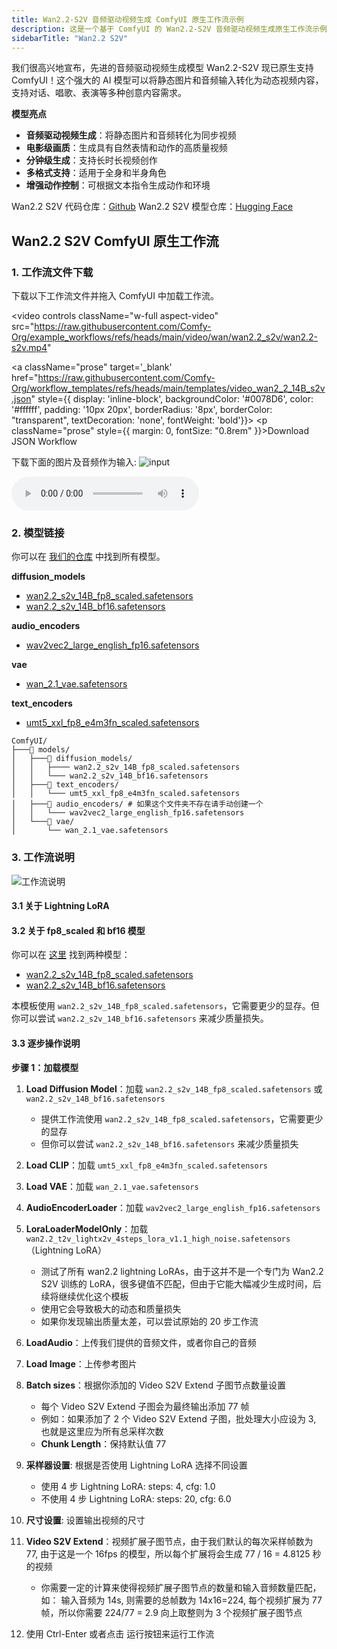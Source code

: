 ```yaml
---
title: Wan2.2-S2V 音频驱动视频生成 ComfyUI 原生工作流示例
description: 这是一个基于 ComfyUI 的 Wan2.2-S2V 音频驱动视频生成原生工作流示例。
sidebarTitle: "Wan2.2 S2V"
---
```


我们很高兴地宣布，先进的音频驱动视频生成模型 Wan2.2-S2V 现已原生支持 ComfyUI！这个强大的 AI 模型可以将静态图片和音频输入转化为动态视频内容，支持对话、唱歌、表演等多种创意内容需求。

**模型亮点**
- **音频驱动视频生成**：将静态图片和音频转化为同步视频
- **电影级画质**：生成具有自然表情和动作的高质量视频
- **分钟级生成**：支持长时长视频创作
- **多格式支持**：适用于全身和半身角色
- **增强动作控制**：可根据文本指令生成动作和环境

Wan2.2 S2V 代码仓库：[Github](https://github.com/aigc-apps/VideoX-Fun)
Wan2.2 S2V 模型仓库：[Hugging Face](https://huggingface.co/Wan-AI/Wan2.2-S2V-14B)


## Wan2.2 S2V ComfyUI 原生工作流

<UpdateReminder/>

### 1. 工作流文件下载

下载以下工作流文件并拖入 ComfyUI 中加载工作流。

<video
  controls
  className="w-full aspect-video"
  src="https://raw.githubusercontent.com/Comfy-Org/example_workflows/refs/heads/main/video/wan/wan2.2_s2v/wan2.2-s2v.mp4"
></video>

<a className="prose"  target='_blank'  href="https://raw.githubusercontent.com/Comfy-Org/workflow_templates/refs/heads/main/templates/video_wan2_2_14B_s2v.json" style={{ display: 'inline-block', backgroundColor: '#0078D6', color: '#ffffff', padding: '10px 20px', borderRadius: '8px', borderColor: "transparent", textDecoration: 'none', fontWeight: 'bold'}}>
    <p className="prose" style={{ margin: 0, fontSize: "0.8rem" }}>Download JSON Workflow</p>
</a>

下载下面的图片及音频作为输入:
![input](https://raw.githubusercontent.com/Comfy-Org/example_workflows/refs/heads/main/video/wan/wan2.2_s2v/input.jpg)

<audio controls src="https://raw.githubusercontent.com/Comfy-Org/example_workflows/refs/heads/main/video/wan/wan2.2_s2v/input_audio.MP3">
  您的浏览器不支持音频播放。
</audio>

### 2. 模型链接

你可以在 [我们的仓库](https://huggingface.co/Comfy-Org/Wan_2.2_ComfyUI_Repackaged) 中找到所有模型。

**diffusion_models**       
- [wan2.2_s2v_14B_fp8_scaled.safetensors](https://huggingface.co/Comfy-Org/Wan_2.2_ComfyUI_Repackaged/resolve/main/split_files/diffusion_models/wan2.2_s2v_14B_fp8_scaled.safetensors)
- [wan2.2_s2v_14B_bf16.safetensors](https://huggingface.co/Comfy-Org/Wan_2.2_ComfyUI_Repackaged/resolve/main/split_files/diffusion_models/wan2.2_s2v_14B_bf16.safetensors)

**audio_encoders**
- [wav2vec2_large_english_fp16.safetensors](https://huggingface.co/Comfy-Org/Wan_2.2_ComfyUI_Repackaged/resolve/main/split_files/audio_encoders/wav2vec2_large_english_fp16.safetensors)

**vae**
- [wan_2.1_vae.safetensors](https://huggingface.co/Comfy-Org/Wan_2.2_ComfyUI_Repackaged/resolve/main/split_files/vae/wan_2.1_vae.safetensors)

**text_encoders**   
- [umt5_xxl_fp8_e4m3fn_scaled.safetensors](https://huggingface.co/Comfy-Org/Wan_2.1_ComfyUI_repackaged/resolve/main/split_files/text_encoders/umt5_xxl_fp8_e4m3fn_scaled.safetensors)


```
ComfyUI/
├───📂 models/
│   ├───📂 diffusion_models/
│   │   ├──── wan2.2_s2v_14B_fp8_scaled.safetensors
│   │   └─── wan2.2_s2v_14B_bf16.safetensors
│   ├───📂 text_encoders/
│   │   └─── umt5_xxl_fp8_e4m3fn_scaled.safetensors 
│   ├───📂 audio_encoders/ # 如果这个文件夹不存在请手动创建一个
│   │   └─── wav2vec2_large_english_fp16.safetensors 
│   └───📂 vae/
│       └── wan_2.1_vae.safetensors
```


### 3. 工作流说明

![工作流说明](/images/tutorial/video/wan/wan_2.2_14b_s2v.jpg)

#### 3.1 关于 Lightning LoRA


#### 3.2 关于 fp8_scaled 和 bf16 模型

你可以在 [这里](https://huggingface.co/Comfy-Org/Wan_2.2_ComfyUI_Repackaged/tree/main/split_files/diffusion_models) 找到两种模型：

- [wan2.2_s2v_14B_fp8_scaled.safetensors](https://huggingface.co/Comfy-Org/Wan_2.2_ComfyUI_Repackaged/resolve/main/split_files/diffusion_models/wan2.2_s2v_14B_fp8_scaled.safetensors)
- [wan2.2_s2v_14B_bf16.safetensors](https://huggingface.co/Comfy-Org/Wan_2.2_ComfyUI_Repackaged/resolve/main/split_files/diffusion_models/wan2.2_s2v_14B_bf16.safetensors)

本模板使用 `wan2.2_s2v_14B_fp8_scaled.safetensors`，它需要更少的显存。但你可以尝试 `wan2.2_s2v_14B_bf16.safetensors` 来减少质量损失。

#### 3.3 逐步操作说明

**步骤 1：加载模型**
1. **Load Diffusion Model**：加载 `wan2.2_s2v_14B_fp8_scaled.safetensors` 或 `wan2.2_s2v_14B_bf16.safetensors`
    - 提供工作流使用 `wan2.2_s2v_14B_fp8_scaled.safetensors`，它需要更少的显存
    - 但你可以尝试 `wan2.2_s2v_14B_bf16.safetensors` 来减少质量损失
2. **Load CLIP**：加载 `umt5_xxl_fp8_e4m3fn_scaled.safetensors`
3. **Load VAE**：加载 `wan_2.1_vae.safetensors`
4. **AudioEncoderLoader**：加载 `wav2vec2_large_english_fp16.safetensors`
5. **LoraLoaderModelOnly**：加载 `wan2.2_t2v_lightx2v_4steps_lora_v1.1_high_noise.safetensors`（Lightning LoRA）
    - 测试了所有 wan2.2 lightning LoRAs，由于这并不是一个专门为 Wan2.2 S2V 训练的 LoRA，很多键值不匹配，但由于它能大幅减少生成时间，后续将继续优化这个模板
    - 使用它会导致极大的动态和质量损失
    - 如果你发现输出质量太差，可以尝试原始的 20 步工作流
6. **LoadAudio**：上传我们提供的音频文件，或者你自己的音频
7. **Load Image**：上传参考图片
8. **Batch sizes**：根据你添加的 Video S2V Extend 子图节点数量设置
   - 每个 Video S2V Extend 子图会为最终输出添加 77 帧
   - 例如：如果添加了 2 个 Video S2V Extend 子图，批处理大小应设为 3, 也就是这里应为所有总采样次数 
   - **Chunk Length**：保持默认值 77

9. **采样器设置**: 根据是否使用 Lightning LoRA 选择不同设置
   - 使用 4 步 Lightning LoRA: steps: 4, cfg: 1.0
   - 不使用 4 步 Lightning LoRA: steps: 20, cfg: 6.0
10. **尺寸设置**: 设置输出视频的尺寸
11. **Video S2V Extend**：视频扩展子图节点，由于我们默认的每次采样帧数为 77, 由于这是一个 16fps 的模型，所以每个扩展将会生成 77 / 16 = 4.8125 秒的视频
    - 你需要一定的计算来使得视频扩展子图节点的数量和输入音频数量匹配，如： 输入音频为 14s, 则需要的总帧数为 14x16=224, 每个视频扩展为 77 帧，所以你需要 224/77 = 2.9 向上取整则为 3 个视频扩展子图节点
12. 使用 Ctrl-Enter 或者点击 运行按钮来运行工作流


